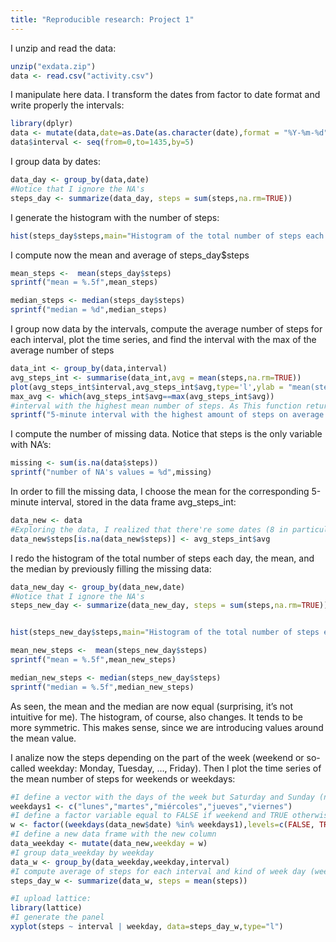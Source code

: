 ---
title: "Reproducible research: Project 1"
---

I unzip and read the data:
```{r, echo = TRUE}

unzip("exdata.zip")
data <- read.csv("activity.csv")

```

I manipulate here data. I transform the dates from factor to date format and write properly the intervals:

```{r, echo = TRUE}

library(dplyr)
data <- mutate(data,date=as.Date(as.character(date),format = "%Y-%m-%d"))
data$interval <- seq(from=0,to=1435,by=5)

```

I group data by dates:

```{r, echo = TRUE}

data_day <- group_by(data,date)
#Notice that I ignore the NA's
steps_day <- summarize(data_day, steps = sum(steps,na.rm=TRUE))

```

I generate the histogram with the number of steps:

```{r, echo = TRUE}

hist(steps_day$steps,main="Histogram of the total number of steps each day",xlab = "steps")

```

I compute now the mean and average of steps_day$steps

```{r, echo = TRUE}

mean_steps <-  mean(steps_day$steps)
sprintf("mean = %.5f",mean_steps)

median_steps <- median(steps_day$steps)
sprintf("median = %d",median_steps)

```

I group now data by the intervals, compute the average number of steps for each interval, plot the time series, and find the interval with the max of the average number of steps

```{r, echo = TRUE}

data_int <- group_by(data,interval)
avg_steps_int <- summarise(data_int,avg = mean(steps,na.rm=TRUE))
plot(avg_steps_int$interval,avg_steps_int$avg,type='l',ylab = "mean(steps)",xlab="interval (5 mins)")
max_avg <- which(avg_steps_int$avg==max(avg_steps_int$avg))
#interval with the highest mean number of steps. As This function returns the position in the vector, I compute the 5-minute interval by multiplying the quantity by 5 and substracting also 5.
sprintf("5-minute interval with the highest amount of steps on average = %d",avg_steps_int$interval[max_avg])
```

I compute the number of missing data. Notice that steps is the only variable with NA's:

```{r, echo = TRUE}

missing <- sum(is.na(data$steps))
sprintf("number of NA's values = %d",missing)

```

In order to fill the missing data, I choose the mean for the corresponding 5-minute interval, stored in the data frame avg_steps_int:

```{r, echo = TRUE}

data_new <- data
#Exploring the data, I realized that there're some dates (8 in particular) with no data (steps=NA for all the intervals) and the rest have no missing data (steps= some integer for all the intervals). Therefore, the next equality works: In the left-hand side there're the elements of steps equal to NA; in the right-hand side the vector with the average of steps for each interval.
data_new$steps[is.na(data_new$steps)] <- avg_steps_int$avg

```

I redo the histogram of the total number of steps each day, the mean, and the median by previously filling the missing data:

```{r, echo = TRUE}

data_new_day <- group_by(data_new,date)
#Notice that I ignore the NA's
steps_new_day <- summarize(data_new_day, steps = sum(steps,na.rm=TRUE))


hist(steps_new_day$steps,main="Histogram of the total number of steps each day",xlab = "steps")

mean_new_steps <-  mean(steps_new_day$steps)
sprintf("mean = %.5f",mean_new_steps)

median_new_steps <- median(steps_new_day$steps)
sprintf("median = %.5f",median_new_steps)

```

As seen, the mean and the median are now equal (surprising, it's not intuitive for me). The histogram, of course, also changes. It tends to be more symmetric. This makes sense, since we are introducing values around the mean value.

I analize now the steps depending on the part of the week (weekend or so-called weekday: Monday, Tuesday, ..., Friday). Then I plot the time series of the mean number of steps for weekends or weekdays:

```{r, echo = TRUE}

#I define a vector with the days of the week but Saturday and Sunday (notice that they're in Spanish)
weekdays1 <- c("lunes","martes","miércoles","jueves","viernes")
#I define a factor variable equal to FALSE if weekend and TRUE otherwise. I label these values as "weekend" and "weekday".
w <- factor((weekdays(data_new$date) %in% weekdays1),levels=c(FALSE, TRUE), labels=c("weekend", "weekday"))
#I define a new data frame with the new column
data_weekday <- mutate(data_new,weekday = w)
#I group data_weekday by weekday
data_w <- group_by(data_weekday,weekday,interval)
#I compute average of steps for each interval and kind of week day (weekday or weekend)
steps_day_w <- summarize(data_w, steps = mean(steps))

#I upload lattice:
library(lattice)
#I generate the panel
xyplot(steps ~ interval | weekday, data=steps_day_w,type="l")
```